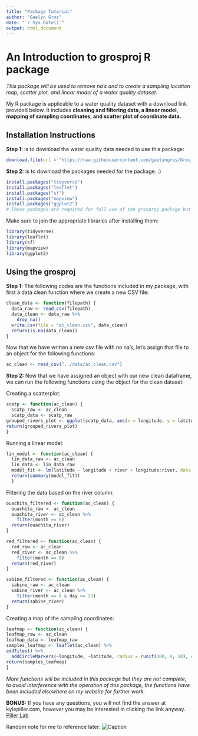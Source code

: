 ```yaml
---
title: "Package Tutorial"
author: "Gaelyn Gros"
date: "`r Sys.Date()`"
output: html_document
---
```


# An Introduction to grosproj R package


*This package will be used to remove na's and to create a sampling location map, scatter plot, and linear model of a water quality dataset.*

My R package is applicable to a water quality dataset with a download link provided below. It includes **cleaning and filtering data, a linear model, mapping of sampling coordinates, and scatter plot of coordinate data.**

## Installation Instructions

**Step 1:** is to download the water quality data needed to use this package:
```r
download.file(url = "https://raw.githubusercontent.com/gaelyngros/Gros_pkg/master/data/ac_field_data.csv", destfile = filepath) 
```              

**Step 2:** is to download the packages needed for the package. :) 
```r
install.packages("tidyverse")
install.packages("leaflet")
install.packages("sf")
install.packages("mapview")
install.packages("ggplot2")
# These packages are required for full use of the grosproj package but are not required for every function.
```

Make sure to join the appropriate libraries after installing them:

```r
library(tidyverse)
library(leaflet)
library(sf)
library(mapview)
library(ggplot2)
```

## Using the grosproj

**Step 1:** The following codes are the functions included in my package, with first a data clean function where we create a new CSV file:

```r
clean_data <- function(filepath) {
  data_raw <- read_csv(filepath)
  data_clean <- data_raw %>%
    drop_na()
  write.csv(file = "ac_clean.csv", data_clean)
  return(is.na(data_clean))
}
```

Now that we have written a new csv file with no na's, let's assign that file to an object for the following functions:

```r
ac_clean <- read_csv("../data/ac_clean.csv")
```

**Step 2:** Now that we have assigned an object with our new clean dataframe, we can run the following functions using the object for the clean dataset:

Creating a scatterplot:
```r
scatp <- function(ac_clean) {
  scatp_raw <- ac_clean
  scatp_data <- scatp_raw
grouped_rivers_plot <- ggplot(scatp_data, aes(x = longitude, y = latitude, color = river)) + geom_point()
return(grouped_rivers_plot)
}
```

Running a linear model:
```r
lin_model <- function(ac_clean) {
  lin_data_raw <- ac_clean
  lin_data <- lin_data_raw 
  model_fit <- lm(latitude ~ longitude + river + longitude:river, data = lin_data)
  return(summary(model_fit))
  }
```

Filtering the data based on the river column:
```r
ouachita_filtered <- function(ac_clean) {
  ouachita_raw <- ac_clean
  ouachita_river <- ac_clean %>%  
    filter(month == 8) 
  return(ouachita_river)
}
```

```r
red_filtered <- function(ac_clean) {
  red_raw <- ac_clean
  red_river <- ac_clean %>%  
    filter(month == 6) 
  return(red_river)
}
```

```r
sabine_filtered <- function(ac_clean) {
  sabine_raw <- ac_clean
  sabine_river <- ac_clean %>%  
    filter(month == 6 & day <= 23) 
  return(sabine_river)
}
```

Creating a map of the sampling coordinates:
```r
leafmap <- function(ac_clean) {
leafmap_raw <- ac_clean
leafmap_data <- leafmap_raw
samples_leafmap <- leaflet(ac_clean) %>% 
addTiles() %>% 
  addCircleMarkers(~longitude, ~latitude, radius = runif(100, 4, 10), color = c('navy'))
return(samples_leafmap)
}
```

*More functions will be included in this package but they are not complete, to avoid interference with the operation of this package, the functions have been included elsewhere on my website for further work.*


**BONUS:** If you have any questions, you will not find the answer at kylepiller.com, however you may be interested in clicking the link anyway. [Piller Lab](https://www.kylepiller.com)


Random note for me to reference later:
![Caption](path/to/image)
